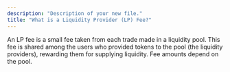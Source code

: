 ```yaml
---
description: "Description of your new file."
title: "What is a Liquidity Provider (LP) Fee?"
---
```


An LP fee is a small fee taken from each trade made in a liquidity pool. This fee is shared among the users who provided tokens to the pool (the liquidity providers), rewarding them for supplying liquidity. Fee amounts depend on the pool. 